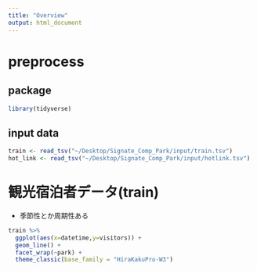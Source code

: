 ```yaml
---
title: "Overview"
output: html_document
---
```


# preprocess

## package 

```r
library(tidyverse)
```

## input data

```r
train <- read_tsv("~/Desktop/Signate_Comp_Park/input/train.tsv")
hot_link <- read_tsv("~/Desktop/Signate_Comp_Park/input/hotlink.tsv")
```

# 観光宿泊者データ(train)

- 季節性とか周期性ある

```r
train %>% 
  ggplot(aes(x=datetime,y=visitors)) +
  geom_line() +
  facet_wrap(~park) +
  theme_classic(base_family = "HiraKakuPro-W3")
```

